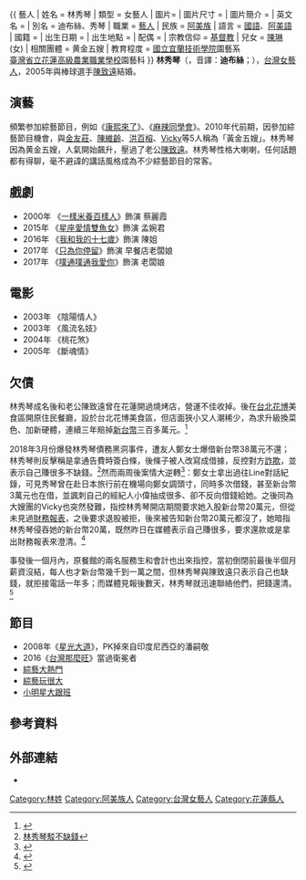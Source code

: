 {{ 藝人
| 姓名 = 林秀琴
| 類型 = 女藝人
| 圖片=
| 圖片尺寸 =
| 圖片簡介 =
| 英文名 = 
| 別名 = 迪布絲、秀琴
| 職業 = [[藝人|藝人]]
| 民族 = [[阿美族|阿美族]]
| 語言 = [[國語|國語]]、[[阿美語|阿美語]] 
| 國籍 = {{ROC}}
| 出生日期 = {{birth date and age|1978|9|29}}
| 出生地點 = {{TWN}}
| 配偶 = {{marriage|[[陳致遠|陳致遠]]|2005}}
| 宗教信仰 = [[基督教|基督教]]
| 兒女 = [[陳琳_(音樂人物)|陳琳]](女)
| 相關團體 = 黄金五嫂
| 教育程度 = 
[[國立宜蘭大學|國立宜蘭技術學院]]園藝系<br>[[國立花蓮高級農業職業學校|臺灣省立花蓮高級農業職業學校]]園藝科
}}
'''林秀琴'''（{{lang-ami|dibusz}}，音譯：'''迪布絲'''；{{bd|1978年|9月29日}}），[[台灣|台灣]][[女藝人|女藝人]]，2005年與棒球選手[[陳致遠|陳致遠]]結婚。

==演藝==
頻繁参加綜藝節目，例如《[[康熙來了|康熙來了]]》、《[[麻辣同學會|麻辣同學會]]》。2010年代前期，因參加綜藝節目機會，與[[金友莊|金友莊]]、[[陳維齡|陳維齡]]、[[洪百榕|洪百榕]]、[[童秀娟|Vicky]]等5人稱為「黃金五嫂」。林秀琴因為黄金五嫂，人氣開始飆升，壓過了老公[[陳致遠|陳致遠]]。林秀琴性格大喇喇，任何話題都有得聊，毫不避諱的講話風格成為不少綜藝節目的常客。
==戲劇==
*2000年 《[[一樣米養百樣人|一樣米養百樣人]]》飾演 蔡麗霞
*2015年 《[[星座愛情雙魚女|星座愛情雙魚女]]》飾演 孟婉君
*2016年 《[[我和我的十七歲|我和我的十七歲]]》飾演 陳姐
*2017年 《[[只為你停留|只為你停留]]》飾演 早餐店老闆娘
*2017年 《[[噗通噗通我愛你|噗通噗通我愛你]]》飾演 老闆娘

==電影==
*2003年 《陰陽情人》
*2003年 《風流名妓》
*2004年 《桃花煞》
*2005年 《斷魂情》

==欠債==
林秀琴成名後和老公陳致遠曾在花蓮開過燒烤店，營運不佳收掉。後在[[台北花博|台北花博]]美食區開原住民餐廳，設於台北花博美食區，但店面狹小又人潮稀少，為求升級換菜色、加新硬體，連續三年賠掉[[新台幣|新台幣]]三百多萬元。<ref>{{Cite web |url=http://www.setn.com/News.aspx?NewsID=358325 |title=林秀琴哀嘆陳致遠成「夢魘」 |access-date=2018-03-17 |archive-date=2020-04-04 |archive-url=https://web.archive.org/web/20200404225852/https://www.setn.com/News.aspx?NewsID=358325 |dead-url=no }}</ref>

2018年3月份爆發林秀琴債務黑洞事件，遭友人鄭女士爆借新台幣38萬元不還；林秀琴則反擊稱是拿通告費時簽白條，後條子被人改寫成借據，反控對方[[詐欺|詐欺]]，並表示自己賺很多不缺錢。<ref>[http://www.setn.com/E/news.aspx?newsid=358291 林秀琴駁不缺錢]</ref>然而兩周後案情大逆轉<ref>{{Cite web |url=http://www.chinatimes.com/realtimenews/20180317003662-260404 |title=秀琴身陷欠債風波真相大白 |access-date=2018-03-17 |archive-date=2020-04-04 |archive-url=https://web.archive.org/web/20200404225900/https://www.chinatimes.com/realtimenews/20180317003662-260404 |dead-url=no }}</ref>：鄭女士拿出過往Line對話紀錄，可見秀琴曾在赴日本旅行前在機場向鄭女調頭寸，同時多次借錢，甚至新台幣3萬元也在借，並諷刺自己的經紀人小偉抽成很多、卻不反向借錢給她。之後同為大嫂團的Vicky也突然發難，指控林秀琴開店期間要求她入股新台幣20萬元，但從未見過[[財務報表|財務報表]]，之後要求退股被拒，後來被告知新台幣20萬元都沒了，她暗指林秀琴侵吞她的新台幣20萬，既然昨日在媒體表示自己賺很多，要求還款或是拿出財務報表來澄清。<ref>{{Cite web |url=https://www.nownews.com/news/20180315/2717916 |title=秀琴遭爆欠債不還 |access-date=2018-03-17 |archive-date=2020-04-04 |archive-url=https://web.archive.org/web/20200404225908/https://www.nownews.com/news/20180315/2717916/ |dead-url=no }}</ref>

事發後一個月內，原餐館的兩名服務生和會計也出來指控，當初倒閉前最後半個月薪資沒結，每人也才新台幣幾千到一萬之間，但林秀琴與陳致遠只表示自己也缺錢，就拒接電話一年多；而媒體見報後數天，林秀琴就迅速聯絡他們，把錢還清。<ref>{{Cite web |url=http://www.chinatimes.com/realtimenews/20180417004231-260404 |title=中時-欠薪幾千元，媒體見報才還 |access-date=2018-04-17 |archive-date=2020-04-04 |archive-url=https://web.archive.org/web/20200404225912/https://www.chinatimes.com/realtimenews/20180417004231-260404 |dead-url=no }}</ref>

==節目==
*2008年《[[星光大道|星光大道]]》，PK掉來自印度尼西亞的潘嗣敬
*2016《[[台灣那麼旺|台灣那麼旺]]》當過衛冕者
*[[綜藝大熱門|綜藝大熱門]]
*[[綜藝玩很大|綜藝玩很大]]
*[[小明星大跟班|小明星大跟班]]

== 參考資料 ==
{{reflist|2}}

== 外部連結 ==
* {{facebook|陳致遠林秀琴的樂fun人生-970592902956872|陳致遠&林秀琴的樂fun人生。。。}}

{{DEFAULTSORT:L林}}

[[Category:林姓|Category:林姓]]
[[Category:阿美族人|Category:阿美族人]]
[[Category:台灣女藝人|Category:台灣女藝人]]
[[Category:花蓮縣人|Category:花蓮縣人]]